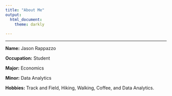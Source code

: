```yaml
---
title: "About Me"
output: 
  html_document:
    theme: darkly
    
---
```

___

**Name:** Jason Rappazzo

**Occupation:** Student

**Major:** Economics

**Minor:** Data Analytics

**Hobbies:** Track and Field, Hiking, Walking, Coffee, and Data Analytics.

